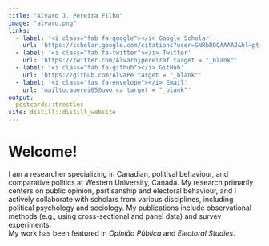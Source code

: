 ```yaml
---
title: "Alvaro J. Pereira Filho"
image: "alvaro.png"
links:
  - label: '<i class="fab fa-google"></i> Google Scholar'
    url: 'https://scholar.google.com/citations?user=GNRbR0QAAAAJ&hl=pt-BR&oi=ao target = "_blank"'
  - label: '<i class="fab fa-twitter"></i> Twitter'
    url: 'https://twitter.com/Alvarojpereiraf target = "_blank"'
  - label: '<i class="fab fa-github"></i> GitHub'
    url: 'https://github.com/AlvaPe target = "_blank"'
  - label: '<i class="fas fa-envelope"></i> Email'
    url: 'mailto:aperei65@uwo.ca target = "_blank"'
output:
  postcards::trestles
site: distill::distill_website  
---
```

 
# Welcome!

I am a researcher specializing in Canadian, politival behaviour, and comparative politics at Western University, Canada. My research primarily centers on public opinion, partisanship and electoral behaviour, and I actively collaborate with scholars from various disciplines, including political psychology and sociology. My publications include observational methods (e.g., using cross-sectional and panel data) and survey experiments.  
My work has been featured in *Opinião Pública* and *Electoral Studies*. 
